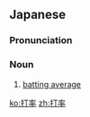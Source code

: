 ==Japanese==
{{ja-kanjitab|だ|りつ|yomi=on}}

===Pronunciation===
{{ja-pron|だりつ|y=on}}

===Noun===
{{ja-noun|だりつ}}

# [[batting average]] {{gloss|in baseball}}

[[ko:打率]]
[[zh:打率]]